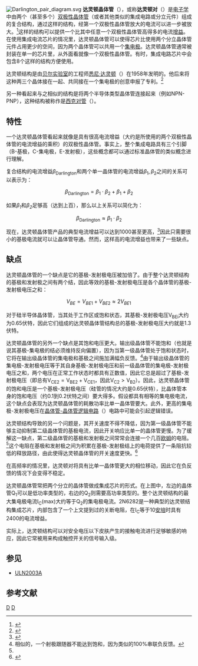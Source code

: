 {{noteTA
|G1=Electronics
}}
[[Image:Darlington_pair_diagram.svg|frame]]
'''达灵顿晶体管'''（{{lang-en|'''Darlington transistor'''}}），或称'''达灵顿对'''（{{lang|en|'''Darlington pair'''}}）是[[电子学|电子学]]中由两个（甚至多个）[[双极性晶体管|双极性晶体管]]（或者其他类似的集成电路或分立元件）组成的复合结构，通过这样的结构，经第一个双极性晶体管放大的电流可以进一步被放大。<ref name="TAoE">{{cite book | first=Paul | last=Horowitz | coauthors=Winfield Hill | title=The Art of Electronics | url=https://archive.org/details/artofelectronics0000horo | publisher=Cambridge University Press  | year=1989 | isbn=0-521-37095-7}}</ref>这样的结构可以提供一个比其中任意一个双极性晶体管高得多的电流[[增益|增益]]。在使用集成电流芯片的情况里，达灵顿晶体管可以使得芯片比使用两个分立晶体管元件占用更少的空间，因为两个晶体管可以共用一个[[集电极|集电极]]。达灵顿晶体管通常被封装在单一的芯片里，从外面看就像一个双极性晶体管。有时，集成电路芯片中会包含8个这样的结构方便使用。

达灵顿结构是由[[贝尔实验室|贝尔实验室]]的工程师[[悉尼·达灵顿|悉尼·达灵顿]]（{{lang|en|Sidney Darlington}}）在1958年发明的。他后来将这种两三个晶体接在一起、共同接在一个集电极的创意申报了专利。<ref name="DarlContrib">{{Cite web |url=http://andros.eecs.berkeley.edu/~hodges/DarlingtonCircuit.pdf |title=Darlington’s Contributions to Transistor Circuit Design |accessdate=2012-01-19 |archive-date=2011-07-19 |archive-url=https://web.archive.org/web/20110719142929/http://andros.eecs.berkeley.edu/~hodges/DarlingtonCircuit.pdf |dead-url=no }}</ref>

另一种看起来与之相似的结构是将两个半导体类型晶体管连接起来（例如NPN-PNP），这种结构被称作是[[西克对管|西克对管]]（{{lang|en|Sziklai pair}}）。

== 特性 ==
一个达灵顿晶体管看起来就像是具有很高电流增益（大约是所使用的两个双极性晶体管的电流增益的乘积）的双极性晶体管。事实上，整个集成电路具有三个引脚（B-基极，C-集电极，E-发射极），这些概念都可以通过标准晶体管的类似概念进行理解。

复合结构的电流增益<math>\beta_\mathrm{Darlington}</math>和两个单一晶体管的电流增益<math>\beta_1, \beta_2</math>之间的关系可以表示为：

:<math>\beta_\mathrm{Darlington} = \beta_1 \cdot \beta_2 + \beta_1 + \beta_2</math>

如果''β<sub>1</sub>''和''β<sub>2</sub>''足够高（达到上百），那么以上关系可以简化为：

:<math>\beta_\mathrm{Darlington} \approx \beta_1 \cdot \beta_2</math>

现在，达灵顿晶体管产品的典型电流增益可以达到1000甚至更高，<ref name="textbook">{{cite book|publisher=高等教育出版社|author=童诗白、华成英 主编|title=模拟电子技术基础（第四版）|year=2006|url=https://archive.org/details/monidianzijishuj0001unse|isbn=978-7-04-018922-3}}</ref>因此只需要很小的基极电流就可以让晶体管导通。然而，这样高的电流增益也带来了一些缺点。

== 缺点 ==
达灵顿晶体管的一个缺点是它的基极-发射极电压被加倍了。由于整个达灵顿结构的基极和发射极之间有两个结，因此等效的基极-发射极电压是各个晶体管的基极-发射极电压之和：

:<math>V_{BE} = V_{BE1} + V_{BE2} \approx 2V_{BE1}\!</math>

对于硅半导体晶体管，当其处于工作区或饱和状态，其基极-发射极电压V<sub>BEi</sub>大约为0.65伏特，因此它们组成的达灵顿晶体管结构总的基极-发射极电压大约就是1.3伏特。

达灵顿晶体管的另外一个缺点是其饱和电压更大。输出级晶体管不能饱和（也就是说其基极-集电极的结必须维持反向偏置），因为当第一级晶体管处于饱和状态时，它将在输出级晶体管的集电极和基极之间施加满幅负反馈。<ref>相似的，一个射极跟随器不能达到饱和，因为类似的100%串联负反馈。</ref>由于输出级晶体管的集电极-发射极电压等于其自身基极-发射极电压和前一级晶体管的集电极-发射极电压之和，两个电压在正常工作状态时都具有正数值，因此它总是超过了基极-发射极电压（即总有<math>\mathrm{V_{CE2} = V_{BE2} + V_{CE1}}</math>，因此<math>\mathrm{V_{C2} > V_{B2}}</math>）。因此，达灵顿晶体管的饱和电压是一个基极-发射极电压（硅管的情况大约是0.65伏特），比晶体管本身的饱和电压（约0.1到0.2伏特之间）要大得多。假设都具有相等的集电极电流，这个缺点会表现为达灵顿晶体管的耗散功率比单一晶体管要大。此外，更高的集电极-发射极电压在[[晶体管-晶体管逻辑电路|晶体管-晶体管逻辑电路]]（{{lang|en|Transistor-transistor logic, TTL}}）电路中可能会引起逻辑错误。

达灵顿结构导致的另一个问题是，其开关速度不得不降低，因为第一级晶体管不能够主动抑制第二级晶体管的基极电流，因此开关响应比单一的晶体管更慢。为了缓解这一缺点，第二级晶体管的基极和发射极之间常常会连接一个几百[[欧姆|欧姆]]的电阻。<ref name="TAoE"/>这个电阻在基极和发射极之间为积累在基极-发射极结上的电荷提供了一条阻抗较低的释放路径，由此使得达灵顿晶体管的开关速度更快。<ref>{{cite book|author=章亚明|title=嵌入式控制系统应用设计|location=北京|publisher=北京邮电大学出版社|year=2010年|isbn=9787563523597}}</ref>

在高频率的情况里，达灵顿对将具有比单一晶体管更大的相位移动，因此它在负反馈的情况下会变得不稳定。

达灵顿晶体管常把两个分立的晶体管做成集成芯片的形式。在上图中，左边的晶体管Q<sub>1</sub>可以是低功率类型的，右边的Q<sub>2</sub>则需要高功率类型的。整个达灵顿结构的最大集电极电流I<sub>C</sub>(max)大约等于Q<sub>2</sub>的集电极电流。2N6282是一种典型的达灵顿结构集成芯片，内部包含了一个上文提到过的关断电阻，在I<sub>C</sub>等于10[[安培|安培]]时具有2400的电流增益。

实际上，达灵顿结构可以对安全电压以下皮肤产生的接触电流进行足够敏感的响应，因此它常被用来构成触控开关的信号输入级。

== 参见 ==
* [[ULN2003A|ULN2003A]]

== 参考文献 ==
{{reflist}}

{{模拟电路}}
{{Electronic components}}

[[Category:放大器电路|D]]
[[Category:晶体管|D]]